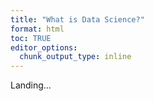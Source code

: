 ```yaml
---
title: "What is Data Science?"
format: html
toc: TRUE
editor_options: 
  chunk_output_type: inline
---
```


Landing...
